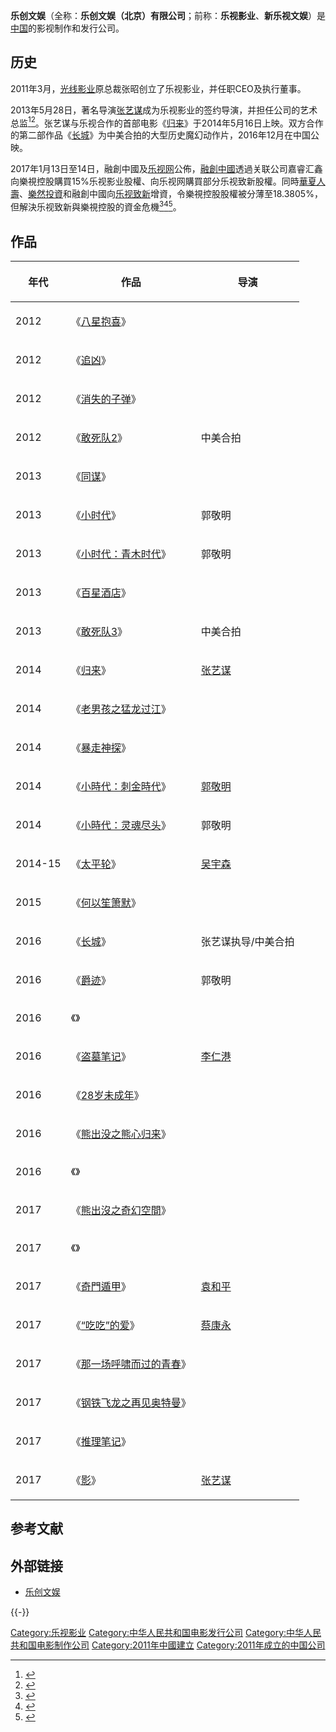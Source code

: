 {{Infobox company
| name = 乐创文娱
| name_en = 
| logo = 
| logo_size = 
| logo_caption = 
| image = 
| image_size = 
| image_caption = 
| type = [[私人公司|私人公司]]
| trading_name = 
| native_name = 
| native_name_lang = 
| other_name = 
| traded_as = 
| ISIN = 
| local_code_name = 
| local_code = 
| fate = 
| predecessor = 
| successor = 
| foundation = {{Start date and age|df=yes|2011}}
| defunct = 
| location = {{CHN}}[[北京市|北京市]]
| locations = 
| area_served = 
| founder = [[张昭_(企业家)|张昭]]
| key_people = 
| industry = 
| products = 
| services = 
| revenue = 
| operating_income = 
| net_income = 
| aum = 
| assets = 
| equity = 
| owner = 
| num_employees = 
| num_employees_year = 
| parent = [[乐视控股|乐视控股]]、[[融创中国|融创中国]]
| divisions = 
| subsid = 
| homepage = {{URL|http://www.le.com/}}
| slogan = 
| capital = 
| market_value = 
| P/E_ratio = 
| earnings_per_share = 
| net_asset_value = 
| accounting_period = 
| major_shareholder = 
| footnotes = 
}}

'''乐创文娱'''（全称：'''乐创文娱（北京）有限公司'''；前称：'''乐视影业'''、'''新乐视文娱'''）是[[中国|中国]]的影视制作和发行公司。

== 历史 ==
2011年3月，[[光线影业|光线影业]]原总裁张昭创立了乐视影业，并任职CEO及执行董事。

2013年5月28日，著名导演[[张艺谋|张艺谋]]成为乐视影业的签约导演，并担任公司的艺术总监<ref>{{cite web |url=http://ent.sina.com.cn/m/c/w/2013-05-28/14533930833.shtml |language= |title=张艺谋加盟乐视 望媒体未来包涵和支持 |publisher=新浪娱乐 |date=2013-05-28 |accessdate= |archive-date=2020-10-01 |archive-url=https://web.archive.org/web/20201001094933/http://ent.sina.com.cn/m/c/w/2013-05-28/14533930833.shtml |dead-url=no }}</ref><ref>{{cite web |url=http://ent.qq.com/a/20130601/004350.htm |language= |title=乐视影业CEO张昭：张艺谋将与斯皮尔伯格合作 |publisher=腾讯娱乐 |date=2013-06-01 |accessdate= |archive-date=2016-03-10 |archive-url=https://web.archive.org/web/20160310131859/http://ent.qq.com/a/20130601/004350.htm |dead-url=no }}</ref>。张艺谋与乐视合作的首部电影《[[归来_(电影)|归来]]》于2014年5月16日上映。双方合作的第二部作品《[[长城_(电影)|长城]]》为中美合拍的大型历史魔幻动作片，2016年12月在中国公映。

2017年1月13日至14日，融創中國及[[乐视网|乐视网]]公佈，[[融創中國|融創中國]]透過关联公司嘉睿汇鑫向樂視控股購買15%乐视影业股權、向乐视网購買部分乐视致新股權。同時[[華夏人壽|華夏人壽]]、[[樂然投資|樂然投資]]和融創中國向[[乐视致新|乐视致新]]增資，令樂視控股股權被分薄至18.3805%，但解決乐视致新與樂視控股的資金危機<ref>{{Cite web |url=http://www.hkexnews.hk/listedco/listconews/SEHK/2017/0113/LTN20170113610_C.pdf |title=主要交易 - 有關於樂視網、樂視影業及樂視致新的目標股份的投資 |accessdate=2017-02-04 |archive-date=2017-01-18 |archive-url=https://web.archive.org/web/20170118220554/http://www.hkexnews.hk/listedco/listconews/SEHK/2017/0113/LTN20170113610_C.pdf |dead-url=no }}</ref><ref>{{Cite web |url=http://disclosure.szse.cn/finalpage/2017-01-14/1203015328.PDF |title=关于放弃控股子公司增资的优先认购权暨关联交易的公告 |access-date=2017-02-04 |archive-url=https://web.archive.org/web/20170118224642/http://disclosure.szse.cn/finalpage/2017-01-14/1203015328.PDF |archive-date=2017-01-18 |dead-url=yes }}</ref><ref>{{Cite web |url=http://disclosure.szse.cn/finalpage/2017-01-14/1203015333.PDF |title=关于公司重大事项暨引入战略投资者的公告 |access-date=2017-02-04 |archive-url=https://web.archive.org/web/20170118230624/http://disclosure.szse.cn/finalpage/2017-01-14/1203015333.PDF |archive-date=2017-01-18 |dead-url=yes }}</ref>。

== 作品 ==
{| class="wikitable"

! 年代 !! 作品 !! 导演
|-
| 2012 ||《[[八星抱喜|八星抱喜]]》||
|-
|2012||《[[追凶|追凶]]》 ||
|-
|2012||《[[消失的子弹|消失的子弹]]》||
|-
|2012||《[[敢死队2|敢死队2]]》||中美合拍
|-
|2013||《[[同谋|同谋]]》 ||
|-
|2013||《[[小时代_(电影)|小时代]]》|| 郭敬明
|-
|2013|| 《[[小时代：青木时代|小时代：青木时代]]》||郭敬明
|-
|2013||《[[百星酒店|百星酒店]]》||
|-
|2013||《[[敢死队3|敢死队3]]》||中美合拍
|-
|2014||《[[归来_(电影)|归来]]》|| [[张艺谋|张艺谋]]
|-
|2014||《[[老男孩之猛龙过江|老男孩之猛龙过江]]》||
|-
|2014||《[[暴走神探|暴走神探]]》||
|-
|2014|| 《[[小時代：刺金時代|小時代：刺金時代]]》||[[郭敬明|郭敬明]]
|-
|2014|| 《[[小時代：靈魂盡頭|小時代：灵魂尽头]]》||郭敬明
|-
|2014-15||《[[太平轮_(电影)|太平轮]]》 ||[[吴宇森|吴宇森]]
|-
|2015||《[[何以笙箫默_(电影)|何以笙箫默]]》 ||
|-
|2016||《[[长城_(电影)|长城]]》 ||张艺谋执导/中美合拍
|-
|2016||《[[爵迹_(电影)|爵迹]]》 || 郭敬明
|-
|2016||《{{le|赏金猎人 (电影)|Bounty Hunters (film)|赏金猎人}}》||
|-
|2016||《[[盗墓笔记_(电影)|盗墓笔记]]》||[[李仁港|李仁港]]
|-
|2016||《[[28岁未成年|28岁未成年]]》||
|-
|2016||《[[熊出没之熊心归来|熊出没之熊心归来]]》||
|-
|2016||《{{le|高跟鞋先生|Mr. High Heels}}》||
|-
|2017||《[[熊出沒之奇幻空間|熊出沒之奇幻空間]]》||
|-
|2017||《{{le|猪猪侠之英雄猪少年|GG Bond: Guarding}}》||
|-
|2017||《[[奇門遁甲_(2017年電影)|奇門遁甲]]》 ||[[袁和平|袁和平]]
|-
|2017||《[[“吃吃”的爱|“吃吃”的爱]]》||[[蔡康永|蔡康永]]
|-
|2017||《[[那一场呼啸而过的青春|那一场呼啸而过的青春]]》||
|-
|2017||《[[钢铁飞龙之再见奥特曼|钢铁飞龙之再见奥特曼]]》||
|-
|2017||《[[推理笔记|推理笔记]]》||
|-
|2017||《[[影|影]]》||[[张艺谋|张艺谋]]
|}

== 参考文献 ==
{{Reflist|30em}}

== 外部链接 ==
* {{zh-cn}}[http://www.le.com/ 乐创文娱] {{Wayback|url=http://www.le.com/ |date=20210210194955 }}

{{-}}
{{乐视}}
{{中国唱片及影视公司}}

[[Category:乐视影业|Category:乐视影业]]
[[Category:中华人民共和国电影发行公司|Category:中华人民共和国电影发行公司]]
[[Category:中华人民共和国电影制作公司|Category:中华人民共和国电影制作公司]]
[[Category:2011年中國建立|Category:2011年中國建立]]
[[Category:2011年成立的中国公司|Category:2011年成立的中国公司]]